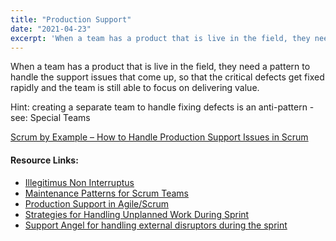 ```yaml
---
title: "Production Support"
date: "2021-04-23"
excerpt: 'When a team has a product that is live in the field, they need a pattern to handle the'
---
```


When a team has a product that is live in the field, they need a pattern to handle the support issues that come up, so that the critical defects get fixed rapidly and the team is still able to focus on delivering value.

Hint: creating a separate team to handle fixing defects is an anti-pattern - see: Special Teams

[Scrum by Example – How to Handle Production Support Issues in Scrum](/blog/scrum-production-support)

#### Resource Links:

- [Illegitimus Non Interruptus](https://sites.google.com/a/scrumplop.org/published-patterns/product-organization-pattern-language/illegitimus-non-interruptus)
- [Maintenance Patterns for Scrum Teams](https://www.agilecoachjournal.com/2018-12-18/maintenance-patterns-for-scrum-teams)
- [Production Support in Agile/Scrum](https://www.extremeuncertainty.com/production-support-agile-scrum/)
- [Strategies for Handling Unplanned Work During Sprint](https://medium.com/agilelab/strategies-for-handling-unplanned-work-during-sprint-2f89697509ff)
- [Support Angel for handling external disruptors during the sprint](https://scrumsaturday.com/2021/01/16/support-angel/)
